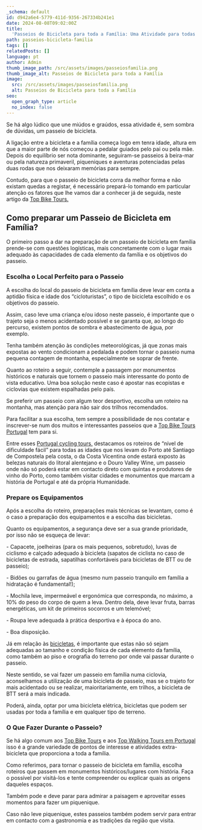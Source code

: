 ```yaml
---
_schema: default
id: d942a6e4-5779-411d-9356-267334b241e1
date: 2024-08-08T09:02:00Z
title:
  'Passeios de Bicicleta para toda a Família: Uma Atividade para todas as Idades'
path: passeios-bicicleta-familia
tags: []
relatedPosts: []
language: pt
author: Admin
thumb_image_path: /src/assets/images/passeiosfamilia.png
thumb_image_alt: Passeios de Bicicleta para toda a Família
image:
  src: /src/assets/images/passeiosfamilia.png
  alt: Passeios de Bicicleta para toda a Família
seo:
  open_graph_type: article
  no_index: false
---
```


Se há algo lúdico que une miúdos e graúdos, essa atividade é, sem sombra de
dúvidas, um passeio de bicicleta.

A ligação entre a bicicleta e a família começa logo em tenra idade, altura em
que a maior parte de nós começou a pedalar guiados pelo pai ou pela mãe. Depois
do equilíbrio ser nota dominante, seguiram-se passeios à beira-mar ou pela
natureza primaveril, piqueniques e aventuras potenciadas pelas duas rodas que
nos deixaram memórias para sempre.

Contudo, para que o passeio de bicicleta corra da melhor forma e não existam
quedas a registar, é necessário prepará-lo tomando em particular atenção os
fatores que lhe vamos dar a conhecer já de seguida, neste artigo da
[Top Bike Tours.](https://topbiketoursportugal.com/pt/)

## Como preparar um Passeio de Bicicleta em Família?

O primeiro passo a dar na preparação de um passeio de bicicleta em família
prende-se com questões logísticas, mais concretamente com o lugar mais adequado
às capacidades de cada elemento da família e os objetivos do passeio.

### Escolha o Local Perfeito para o Passeio

A escolha do local do passeio de bicicleta em família deve levar em conta a
aptidão física e idade dos “cicloturistas”, o tipo de bicicleta escolhido e os
objetivos do passeio.

Assim, caso leve uma criança e/ou idoso neste passeio, é importante que o
trajeto seja o menos acidentado possível e se garanta que, ao longo do percurso,
existem pontos de sombra e abastecimento de água, por exemplo.

Tenha também atenção às condições meteorológicas, já que zonas mais expostas ao
vento condicionam a pedalada e podem tornar o passeio numa pequena contagem de
montanha, especialmente se soprar de frente.

Quanto ao roteiro a seguir, contemple a passagem por monumentos históricos e
naturais que tornem o passeio mais interessante do ponto de vista educativo. Uma
boa solução neste caso é apostar nas ecopistas e ciclovias que existem
espalhadas pelo país.

Se preferir um passeio com algum teor desportivo, escolha um roteiro na
montanha, mas atenção para não sair dos trilhos recomendados.

Para facilitar a sua escolha, tem sempre a possibilidade de nos contatar e
inscrever-se num dos muitos e interessantes passeios que a
[Top Bike Tours Portugal](https://topbiketoursportugal.com/) tem para si.

Entre esses [Portugal cycling tours,](https://topbiketoursportugal.com/)
destacamos os roteiros de “nível de dificuldade fácil” para todas as idades que
nos levam do Porto até Santiago de Compostela pela costa, o da Costa Vicentina
onde estará exposto às belezas naturais do litoral alentejano e o Douro Valley
Wine, um passeio onde não só poderá estar em contacto direto com quintas e
produtores de vinho do Porto, como também visitar cidades e monumentos que
marcam a história de Portugal e até da própria Humanidade.

### Prepare os Equipamentos

Após a escolha do roteiro, preparações mais técnicas se levantam, como é o caso
a preparação dos equipamentos e a escolha das bicicletas.

Quanto os equipamentos, a segurança deve ser a sua grande prioridade, por isso
não se esqueça de levar:

\- Capacete, joelheiras (para os mais pequenos, sobretudo), luvas de ciclismo e
calçado adequado à bicicleta (sapatos de ciclista no caso de bicicletas de
estrada, sapatilhas confortáveis para bicicletas de BTT ou de passeio);

\- Bidões ou garrafas de água (mesmo num passeio tranquilo em família a
hidratação é fundamental!);

\- Mochila leve, impermeável e ergonómica que corresponda, no máximo, a 10% do
peso do corpo de quem a leva. Dentro dela, deve levar fruta, barras energéticas,
um kit de primeiros socorros e um telemóvel;

\- Roupa leve adequada à prática desportiva e à época do ano.

\- Boa disposição.

Já em relação às [bicicletas](https://topbiketoursportugal.com/pt/bicicletas/),
é importante que estas não só sejam adequadas ao tamanho e condição física de
cada elemento da família, como também ao piso e orografia do terreno por onde
vai passar durante o passeio.

Neste sentido, se vai fazer um passeio em família numa ciclovia, aconselhamos a
utilização de uma bicicleta de passeio, mas se o trajeto for mais acidentado ou
se realizar, maioritariamente, em trilhos, a bicicleta de BTT será a mais
indicada.

Poderá, ainda, optar por uma bicicleta elétrica, bicicletas que podem ser usadas
por toda a família e em qualquer tipo de terreno.

### O Que Fazer Durante o Passeio?

Se há algo comum aos [Top Bike Tours](https://topbiketoursportugal.com/pt/) e
aos [Top Walking Tours em Portugal](https://topwalkingtoursportugal.com/) isso é
a grande variedade de pontos de interesse e atividades extra-bicicleta que
proporciona a toda a família.

Como referimos, para tornar o passeio de bicicleta em família, escolha roteiros
que passem em monumentos históricos/lugares com história. Faça o possível por
visitá-los e tente compreender ou explicar quais as origens daqueles espaços.

Também pode e deve parar para admirar a paisagem e aproveitar esses momentos
para fazer um piquenique.

Caso não leve piquenique, estes passeios também podem servir para entrar em
contacto com a gastronomia e as tradições da região que visita.
